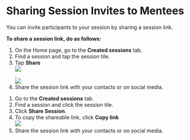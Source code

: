 
# Sharing Session Invites to Mentees

You can invite participants to your session by sharing a session link.

**To share a session link, do as follows:**

<Tabs>
<TabItem value="mentored mobile application" label="Mobile App" default>
<ol>
<li>On the Home page, go to the <b>Created sessions</b> tab.</li>
<li>Find a session and tap the session tile.</li>
<li>Tap <b>Share</b> <div class="inlineImg"><img src={ShareIcon} /></div>. 
<br />
<img src={ShareSessionHost} />
</li>
<li>Share the session link with your contacts or on social media.</li>
</ol>
</TabItem>
<TabItem value="mentored portal" label="Web Portal">
<ol>
<li>Go to the <b>Created sessions</b> tab.</li>
<li>Find a session and click the session tile.</li> 
<li>Click <b>Share Session</b>.</li>
<li>To copy the shareable link, click <b>Copy link</b> 
<br />
<img src={PortalShareSessionHost} />
</li>
<li>Share the session link with your contacts or on social media.</li>
</ol>
</TabItem>
</Tabs>
